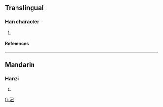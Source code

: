 ==Translingual==
===Han character===
{{Han char|rn=85|rad=水|as=04|sn=7|four=|canj=水弓土 (ENG)}}
# {{defn|Han|sort=水04}}
====References====
{{Han ref|kx=0611.080|dkj=17202|dj=1004.010|hdz=31575.010|uh=6C91|ud=27793}}

----
==Mandarin==
===Hanzi===
{{cmn-hanzi|pin=[[róu]] ([[rou2]])|wg=jou<sup>2</sup>}}
# {{defn|Mandarin}}

[[fr:沑]]